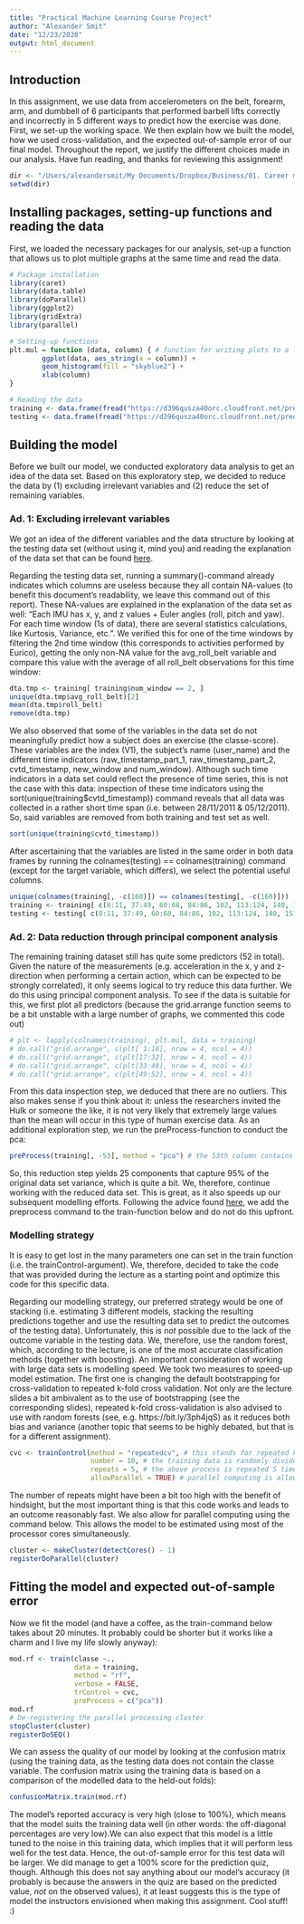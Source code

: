 ```yaml
---
title: "Practical Machine Learning Course Project"
author: "Alexander Smit"
date: "12/23/2020"
output: html_document
---
```


## Introduction
In this assignment, we use data from accelerometers on the belt, forearm, arm, and dumbbell of 6 participants that performed barbell lifts correctly and incorrectly in 5 different ways to predict how the exercise was done. First, we set-up the working space. We then explain how we built the model, how we used cross-validation, and the expected out-of-sample error of our final model. Throughout the report, we justify the different choices made in our analysis. Have fun reading, and thanks for reviewing this assignment!

```r
dir <- "/Users/alexandersmit/My Documents/Dropbox/Business/01. Career management/00. Skills/03. R"
setwd(dir)
```

## Installing packages, setting-up functions and reading the data
First, we loaded the necessary packages for our analysis, set-up a function that allows us to plot multiple graphs at the same time and read the data.

```r
# Package installation
library(caret)
library(data.table)
library(doParallel)
library(ggplot2)
library(gridExtra)
library(parallel)

# Setting-up functions
plt.mul = function (data, column) { # function for writing plots to a list
        ggplot(data, aes_string(x = column)) +
        geom_histogram(fill = "skyblue2") +
        xlab(column)
}

# Reading the data
training <- data.frame(fread("https://d396qusza40orc.cloudfront.net/predmachlearn/pml-training.csv"))
testing <- data.frame(fread("https://d396qusza40orc.cloudfront.net/predmachlearn/pml-testing.csv"))
```

## Building the model
Before we built our model, we conducted exploratory data analysis to get an idea of the data set. Based on this exploratory step, we decided to reduce the data by (1) excluding irrelevant variables and (2) reduce the set of remaining variables.

### Ad. 1: Excluding irrelevant variables
We got an idea of the different variables and the data structure by looking at the testing data set (without using it, mind you) and reading the explanation of the data set that can be found [here](https://archive.ics.uci.edu/ml/datasets/Weight+Lifting+Exercises+monitored+with+Inertial+Measurement+Unit). 

Regarding the testing data set, running a summary()-command already indicates which columns are useless because they all contain NA-values (to benefit this document's readability, we leave this command out of this report). These NA-values are explained in the explanation of the data set as well: "Each IMU has x, y, and z values + Euler angles (roll, pitch and yaw). For each time window (1s of data), there are several statistics calculations, like Kurtosis, Variance, etc.". We verified this for one of the time windows by filtering the 2nd time window (this corresponds to activities performed by Eurico), getting the only non-NA value for the avg_roll_belt variable and compare this value with the average of all roll_belt observations for this time window:

```r
dta.tmp <- training[ training$num_window == 2, ]
unique(dta.tmp$avg_roll_belt)[2]
mean(dta.tmp$roll_belt)
remove(dta.tmp)
```

We also observed that some of the variables in the data set do not meaningfully predict how a subject does an exercise (the classe-score). These variables are the index (V1), the subject's name (user_name) and the different time indicators (raw_timestamp_part_1, raw_timestamp_part_2, cvtd_timestamp, new_window and num_window). Although such time indicators in a data set could reflect the presence of time series, this is not the case with this data: inspection of these time indicators using the sort(unique(training$cvtd_timestamp)) command reveals that all data was collected in a rather short time span (i.e. between 28/11/2011 & 05/12/2011). So, said variables are removed from both training and test set as well.

```r
sort(unique(training$cvtd_timestamp))
```

After ascertaining that the variables are listed in the same order in both data frames by running the colnames(testing) == colnames(training) command (except for the target variable, which differs), we select the potential useful columns.

```r
unique(colnames(training[, -c(160)]) == colnames(testing[, -c(160)]))
training <- training[ c(8:11, 37:49, 60:68, 84:86, 102, 113:124, 140, 151:160) ]
testing <- testing[ c(8:11, 37:49, 60:68, 84:86, 102, 113:124, 140, 151:160) ]
```

### Ad. 2: Data reduction through principal component analysis
The remaining training dataset still has quite some predictors (52 in total). Given the nature of the measurements (e.g. acceleration in the x, y and z-direction when performing a certain action, which can be expected to be strongly correlated), it only seems logical to try reduce this data further. We do this using principal component analysis. To see if the data is suitable for this, we first plot all predictors (because the grid.arrange function seems to be a bit unstable with a large number of graphs, we commented this code out)

```r
# plt <- lapply(colnames(training), plt.mul, data = training)
# do.call("grid.arrange", c(plt[ 1:16], nrow = 4, ncol = 4))
# do.call("grid.arrange", c(plt[17:32], nrow = 4, ncol = 4))
# do.call("grid.arrange", c(plt[33:48], nrow = 4, ncol = 4))
# do.call("grid.arrange", c(plt[49:52], nrow = 4, ncol = 4))
```

From this data inspection step, we deduced that there are no outliers. This also makes sense if you think about it: unless the researchers invited the Hulk or someone the like, it is not very likely that extremely large values than the mean will occur in this type of human exercise data. As an additional exploration step, we run the preProcess-function to conduct the pca:

```r
preProcess(training[, -53], method = "pca") # the 53th column contains the target variable, which is left out
```

So, this reduction step yields 25 components that capture 95% of the original data set variance, which is quite a bit. We, therefore, continue working with the reduced data set. This is great, as it also speeds up our subsequent modelling efforts. Following the advice found [here](https://stats.stackexchange.com/questions/46216/pca-and-k-fold-cross-validation-in-caret-package-in-r), we add the preprocess command to the train-function below and do not do this upfront.

### Modelling strategy
It is easy to get lost in the many parameters one can set in the train function (i.e. the trainControl-argument). We, therefore, decided to take the code that was provided during the lecture as a starting point and optimize this code for this specific data.

Regarding our modelling strategy, our preferred strategy would be one of stacking (i.e. estimating 3 different models, stacking the resulting predictions together and use the resulting data set to predict the outcomes of the testing data). Unfortunately, this is *not* possible due to the lack of the outcome variable in the testing data. We, therefore, use the random forest, which, according to the lecture, is one of the most accurate classification methods (together with boosting). An important consideration of working with large data sets is modelling speed. We took two measures to speed-up model estimation. The first one is changing the default bootstrapping for cross-validation to repeated k-fold cross validation. Not only are the lecture slides a bit ambivalent as to the use of bootstrapping (see the corresponding slides), repeated k-fold cross-validation is also advised to use with random forests (see, e.g. https://bit.ly/3ph4jqS) as it reduces both bias and variance (another topic that seems to be highly debated, but that is for a different assignment). 

```r
cvc <- trainControl(method = "repeatedcv", # this stands for repeated k-fold cross validation 
                    number = 10, # the training data is randomly divided in 10 parts. Each of these parts is testing data for the model trained on the other 9. The error terms are averaged
                    repeats = 5, # the above process is repeated 5 times, and again the 5 error terms are averaged
                    allowParallel = TRUE) # parallel computing is allowed
```

The number of repeats might have been a bit too high with the benefit of hindsight, but the most important thing is that this code works and leads to an outcome reasonably fast. We also allow for parallel computing using the command below. This allows the model to be estimated using most of the processor cores simultaneously.

```r
cluster <- makeCluster(detectCores() - 1)
registerDoParallel(cluster)
```

## Fitting the model and expected out-of-sample error
Now we fit the model (and have a coffee, as the train-command below takes about 20 minutes. It probably could be shorter but it works like a charm and I live my life slowly anyway):

```r
mod.rf <- train(classe ~., 
                data = training, 
                method = "rf", 
                verbose = FALSE,
                trControl = cvc,
                preProcess = c("pca"))
mod.rf
# De-registering the parallel processing cluster
stopCluster(cluster)
registerDoSEQ()
```

We can assess the quality of our model by looking at the confusion matrix (using the training data, as the testing data does not contain the classe variable. The confusion matrix using the training data is based on a comparison of the modelled data to the held-out folds):

```r
confusionMatrix.train(mod.rf)
```

The model's reported accuracy is very high (close to 100%), which means that the model suits the training data well (in other words: the off-diagonal percentages are very low).We can also expect that this model is a little tuned to the noise in this training data, which implies that it will perform less well for the test data. Hence, the out-of-sample error for this test data will be larger. We did manage to get a 100% score for the prediction quiz, though. Although this does not say anything about our model's accuracy (it probably is because the answers in the quiz are based on the predicted value, *not* on the observed values), it at least suggests this is the type of model the instructors envisioned when making this assignment. Cool stuff! :)